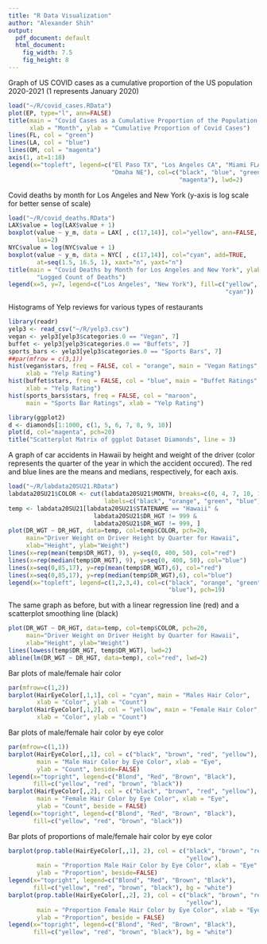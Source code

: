 ---
title: "R Data Visualization"
author: "Alexander Shih"
output:
  pdf_document: default
  html_document:
    fig_width: 7.5
    fig_height: 8
---

Graph of US COVID cases as a cumulative proportion of the US population 2020-2021 (1 represents January 2020)
```{r}
load("~/R/covid_cases.RData")
plot(EP, type="l", ann=FALSE)
title(main = "Covid Cases as a Cumulative Proportion of the Population 2020-21", 
      xlab = "Month", ylab = "Cumulative Proportion of Covid Cases")
lines(FL, col = "green")
lines(LA, col = "blue")
lines(OM, col = "magenta")
axis(1, at=1:18)
legend(x="topleft", legend=c("El Paso TX", "Los Angeles CA", "Miami FLA", 
                             "Omaha NE"), col=c("black", "blue", "green", 
                                                "magenta"), lwd=2)
```

Covid deaths by month for Los Angeles and New York (y-axis is log scale for better sense of scale)
```{r}
load("~/R/covid_deaths.RData")
LAX$value = log(LAX$value + 1)
boxplot(value ~ y_m, data = LAX[ , c(17,14)], col="yellow", ann=FALSE, 
        las=2)
NYC$value = log(NYC$value + 1)
boxplot(value ~ y_m, data = NYC[ , c(17,14)], col="cyan", add=TRUE, 
        at=seq(1.5, 16.5, 1), xaxt="n", yaxt="n")
title(main = "Covid Deaths by Month for Los Angeles and New York", ylab = 
        "Logged Count of Deaths")
legend(x=5, y=7, legend=c("Los Angeles", "New York"), fill=c("yellow", 
                                                             "cyan"))
```

Histograms of Yelp reviews for various types of restaurants
```{r}
library(readr)
yelp3 <- read_csv("~/R/yelp3.csv")
vegan <- yelp3[yelp3$categories.0 == "Vegan", 7]
buffet <- yelp3[yelp3$categories.0 == "Buffets", 7]
sports_bars <- yelp3[yelp3$categories.0 == "Sports Bars", 7]
##par(mfrow = c(3,1))
hist(vegan$stars, freq = FALSE, col = "orange", main = "Vegan Ratings", 
     xlab = "Yelp Rating")
hist(buffet$stars, freq = FALSE, col = "blue", main = "Buffet Ratings", 
     xlab = "Yelp Rating")
hist(sports_bars$stars, freq = FALSE, col = "maroon", 
     main = "Sports Bar Ratings", xlab = "Yelp Rating")
```

```{r}
library(ggplot2)
d <- diamonds[1:1000, c(1, 5, 6, 7, 8, 9, 10)]
plot(d, col="magenta", pch=20)
title("Scatterplot Matrix of ggplot Dataset Diamonds", line = 3)
```

A graph of car accidents in Hawaii by height and weight of the driver (color represents the quarter of the year in which the accident occured). The red and blue lines are the means and medians, respectively, for each axis.
```{r}
load("~/R/labdata20SU21.RData")
labdata20SU21$COLOR <- cut(labdata20SU21$MONTH, breaks=c(0, 4, 7, 10, 13),
                           labels=c("black", "orange", "green", "blue"))
temp <- labdata20SU21[labdata20SU21$STATENAME == "Hawaii" & 
                        labdata20SU21$DR_HGT != 999 & 
                        labdata20SU21$DR_WGT != 999, ]
plot(DR_WGT ~ DR_HGT, data=temp, col=temp$COLOR, pch=20, 
     main="Driver Weight on Driver Height by Quarter for Hawaii", 
     xlab="Height", ylab="Weight")
lines(x=rep(mean(temp$DR_HGT), 9), y=seq(0, 400, 50), col="red")
lines(x=rep(median(temp$DR_HGT), 9), y=seq(0, 400, 50), col="blue")
lines(x=seq(0,85,17), y=rep(mean(temp$DR_WGT),6), col="red")
lines(x=seq(0,85,17), y=rep(median(temp$DR_WGT),6), col="blue")
legend(x="topleft", legend=c(1,2,3,4), col=c("black", "orange", "green", 
                                             "blue"), pch=19)
```

The same graph as before, but with a linear regression line (red) and a scatterplot smoothing line (black)
```{r}
plot(DR_WGT ~ DR_HGT, data=temp, col=temp$COLOR, pch=20, 
     main="Driver Weight on Driver Height by Quarter for Hawaii", 
     xlab="Height", ylab="Weight")
lines(lowess(temp$DR_HGT, temp$DR_WGT), lwd=2)
abline(lm(DR_WGT ~ DR_HGT, data=temp), col="red", lwd=2)
```

Bar plots of male/female hair color
```{r}
par(mfrow=c(1,2))
barplot(HairEyeColor[,1,1], col = "cyan", main = "Males Hair Color", 
        xlab = "Color", ylab = "Count")
barplot(HairEyeColor[,1,2], col = "yellow", main = "Female Hair Color", 
        xlab = "Color", ylab = "Count")
```

Bar plots of male/female hair color by eye color
```{r}
par(mfrow=c(1,1))
barplot(HairEyeColor[,,1], col = c("black", "brown", "red", "yellow"), 
        main = "Male Hair Color by Eye Color", xlab = "Eye", 
        ylab = "Count", beside=FALSE)
legend(x="topright", legend=c("Blond", "Red", "Brown", "Black"), 
       fill=c("yellow", "red", "brown", "black"))
barplot(HairEyeColor[,,2], col = c("black", "brown", "red", "yellow"), 
        main = "Female Hair Color by Eye Color", xlab = "Eye", 
        ylab = "Count", beside = FALSE)
legend(x="topright", legend=c("Blond", "Red", "Brown", "Black"), 
       fill=c("yellow", "red", "brown", "black"))
```

Bar plots of proportions of male/female hair color by eye color
```{r}
barplot(prop.table(HairEyeColor[,,1], 2), col = c("black", "brown", "red",
                                                  "yellow"), 
        main = "Proportion Male Hair Color by Eye Color", xlab = "Eye", 
        ylab = "Proportion", beside=FALSE)
legend(x="topright", legend=c("Blond", "Red", "Brown", "Black"), 
       fill=c("yellow", "red", "brown", "black"), bg = "white")
barplot(prop.table(HairEyeColor[,,2], 2), col = c("black", "brown", "red",
                                                  "yellow"), 
        main = "Proportion Female Hair Color by Eye Color", xlab = "Eye", 
        ylab = "Proportion", beside = FALSE)
legend(x="topright", legend=c("Blond", "Red", "Brown", "Black"), 
       fill=c("yellow", "red", "brown", "black"), bg = "white")
```

